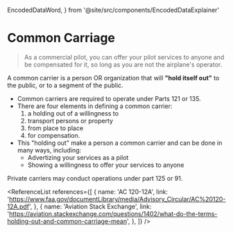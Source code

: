   EncodedDataWord,
} from '@site/src/components/EncodedDataExplainer'

# Common Carriage

> As a commercial pilot, you can offer your pilot services to anyone and be
> compensated for it, so long as you are not the airplane's operator.

A common carrier is a person OR organization that will **"hold itself out"** to
the public, or to a segment of the public.

- Common carriers are required to operate under Parts 121 or 135.
- There are four elements in defining a common carrier:
  1. a holding out of a willingness to
  2. transport persons or property
  3. from place to place
  4. for compensation.
- This "holding out" make a person a common carrier and can be done in many
  ways, including:
  - Advertizing your services as a pilot
  - Showing a willingness to offer your services to anyone

Private carriers may conduct operations under part 125 or 91.

<ReferenceList
  references={[
    {
      name: 'AC 120-12A',
      link: 'https://www.faa.gov/documentLibrary/media/Advisory_Circular/AC%20120-12A.pdf',
    },
    {
      name: 'Aviation Stack Exchange',
      link: 'https://aviation.stackexchange.com/questions/1402/what-do-the-terms-holding-out-and-common-carriage-mean',
    },
  ]}
/>
